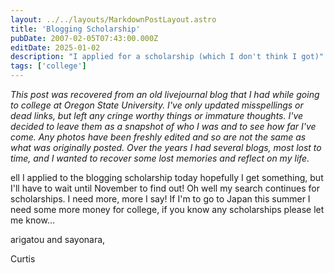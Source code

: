 ```yaml
---
layout: ../../layouts/MarkdownPostLayout.astro
title: 'Blogging Scholarship'
pubDate: 2007-02-05T07:43:00.000Z
editDate: 2025-01-02
description: "I applied for a scholarship (which I don't think I got)"
tags: ['college']
---
```



_This post was recovered from an old livejournal blog that I had while going to college at Oregon State University. I've only updated misspellings or dead links, but left any cringe worthy things or immature thoughts. I've decided to leave them as a snapshot of who I was and to see how far I've come. Any photos have been freshly edited and so are not the same as what was originally posted. Over the years I had several blogs, most lost to time, and I wanted to recover some lost memories and reflect on my life._

<DropCap letter='W' />

ell I applied to the blogging scholarship today hopefully I get something, but I'll have to wait until November to find out! Oh well my search continues for scholarships. I need more, more I say! If I'm to go to Japan this summer I need some more money for college, if you know any scholarships please let me know...

arigatou and sayonara,

Curtis